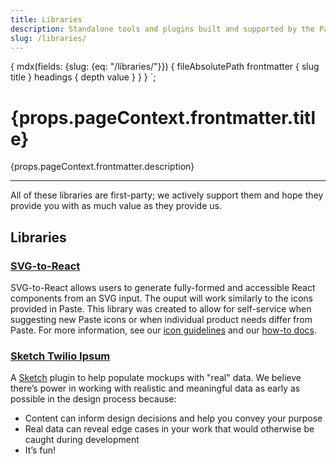 ```yaml
---
title: Libraries
description: Standalone tools and plugins built and supported by the Paste team.
slug: /libraries/
---
```



  {
    mdx(fields: {slug: {eq: "/libraries/"}}) {
      fileAbsolutePath
      frontmatter {
        slug
        title
      }
      headings {
        depth
        value
      }
    }
  }
`;

<contentwrapper>

<PageAside data={props.data.mdx} />

<content>

<h1>{props.pageContext.frontmatter.title}</h1>

<p>{props.pageContext.frontmatter.description}</p>

---

All of these libraries are first-party; we actively support them and hope they provide you with as much value as they provide us.

## Libraries

### [SVG-to-React](https://github.com/twilio-labs/svg-to-react)

SVG-to-React allows users to generate fully-formed and accessible React components from an SVG input.
The ouput will work similarly to the icons provided in Paste. This library was created to allow for
self-service when suggesting new Paste icons or when individual product needs differ from Paste. For more
information, see our [icon guidelines](/icon-system) and our [how-to docs](/icon-system/how-to-add-an-icon).

### [Sketch Twilio Ipsum](https://github.com/twilio-labs/sketch-twilio-ipsum/releases)

A [Sketch](https://www.sketch.com/) plugin to help populate mockups with "real" data.
We believe there’s power in working with realistic and meaningful data as early as possible
in the design process because:

- Content can inform design decisions and help you convey your purpose
- Real data can reveal edge cases in your work that would otherwise be caught during development
- It’s fun!

</content>

</contentwrapper>
